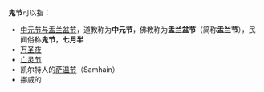 '''鬼节'''可以指：

* [[中元节与盂兰盆节|中元节与盂兰盆节]]，道教称为'''中元节'''，佛教称为'''盂兰盆节'''（简称'''盂兰节'''），民间俗称'''鬼节'''，'''七月半'''
* [[万圣夜|万圣夜]]
* [[亡灵节|亡灵节]]
* 凯尔特人的[[萨温节|萨温节]]（Samhain）
* 挪威的{{tsl|en|Blót|Blót}}

{{disambig|CAT=二字消歧義}}